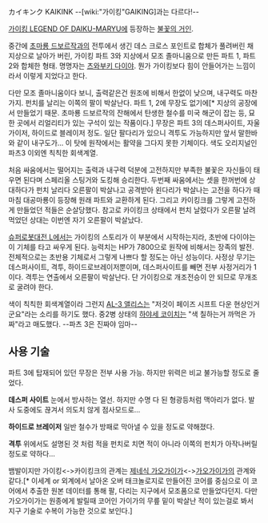 カイキンク
KAIKINK --[wiki:"가이킹"GAIKING]과는 다르다!--

[[가이킹 LEGEND OF DAIKU-MARYU]]에 등장하는 [[불꽃의 거인]].

중간에 [[초마룡 드보르작]]과의 전투에서 생긴 데스 크로스 포인트로 합체가 풀려버린 채 지상으로 날아가 버린, 가이킹 파트 3와 지상에서 모조 졸마니움으로 만든 파트 1, 파트 2와 합체한 형태. 명명자는 [[츠와부키 다이야]]. 뭔가 가이킹보다 힘이 안들어가는 느낌이라서 이렇게 지었다고 한다. 

다만 모조 졸마니움이다 보니, 출력같은건 원조에 비해서 한없이 낮으며, 내구력도 마찬가지. 펀치를 날리는 이쪽의 팔이 박살난다. 파트 1, 2에 무장도 없기에[* 지상의 공장에서 만들었기 때문. 초마룡 드보르작의 잔해에서 탄생한 철수를 미국 해군이 잡는 등, 묘한 곳에서 리얼리티가 있는 구석이 있는 작품이다.] 무장은 파트 3의 데스퍼사이트, 자울 가이저, 하이드로 블레이저 정도. 일단 팔다리가 있으니 격투도 가능하지만 앞서 말한바와 같이 내구도가... 이 탓에 원작에서는 활약을 그다지 못한 기체이다. 색도 오리지널인 파츠3 이외엔 칙칙한 회색계열.

처음 싸움에서는 떨어지는 출력과 내구력 덕분에 고전하지만 부족한 불꽃은 자신들이 태우면 된다며 스페리올 스팅거와 도킹해 승리한다. 두번째 싸움에서는 셋을 한꺼번에 상대하다가 펀치 날리다 오른팔이 박살나고 공격받아 왼다리가 박살나는 고전을 하다가 때마침 대공마룡이 등장해 원래 파트와 교환하게 된다. 그리고 카이킹크를 그렇게 고전하게 만들었던 적들은 순살당했다. 참고로 카이킹크 상태에서 펀치 날렸다가 오른팔 날려먹었던 상대는 이번엔 자기 오른팔이 박살났다.

[[슈퍼로봇대전 L]]에서는 가이킹의 스토리가 이 부분에서 시작하는지라, 초반에 다이야는 이 기체를 타고 싸우게 된다. 능력치는 HP가 7800으로 원작에 비해서는 장족의 발전. 전체적으로는 초반용 기체로서 그렇게 나쁘다 할 정도는 아닌 성능이다. 사정상 무기는 데스퍼사이트, 격투, 하이드로브레이저뿐이며, 데스퍼사이트를 빼면 전부 사정거리가 1이다. 격투는 연출에서 오른팔이 박살난다. 단 가이킹으로 개조전승이 안 되므로 무개조로 굴려야 한다.

색이 칙칙한 회색계열이라 그런지 [[AL-3 앨리스]]는 "저것이 페이즈 시프트 다운 현상인거군요"라는 소리를 하기도 했다. 중2병 상태의 [[하야세 코이치]]는 "색 칠하는거 까먹은 가짜"라고 매도했다. --파츠 3은 진짜야 임마--

== 사용 기술 ==

파트 3에 탑재되어 있던 무장은 전부 사용 가능. 하지만 위력은 비교 불가능할 정도로 줄었다.


'''데스퍼 사이트'''
눈에서 방사하는 열선. 하지만 수명 다 된 형광등처럼 맥아리가 없다.
발사 도중에도 끊겨서 의도치 않게 점사모드로...


'''하이드로 브레이저'''
일반 철수가 방패로 막아낼 수 있을 정도로 약해졌다.

'''격투'''
위에서도 설명된 것 처럼 적을 펀치로 치면 적이 아니라 이쪽의 펀치가 아작나버릴 정도로 약하다... 

뱀발이지만 가이킹<->카이킹크의 관계는 [[제네식 가오가이가]]<->[[가오가이가]]의 관계와 같다.[* 이세계 or 외계에서 날아온 오버 태크놀로지로 만들어진 코어를 중심으로 이 코어에서 추출한 원본 데이터를 통해 팔, 다리는 지구에서 모조품으로 만들었다던지. 다만 가오가이가는 원종에게 발릴때 코어인 가이가의 무릎 밑이 박살난 적이 있는걸로 봐서 지구 기술로 수복이 가능한 것으로 보인다.]

